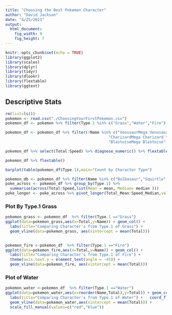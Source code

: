 ---
title: "Choosing the Best Pokemon Character"
author: "David Jackson"
date: "4/25/2021"
output: 
  html_document: 
    fig_width: 9
    fig_height: 7
---

```{r setup, include=FALSE}
knitr::opts_chunk$set(echo = TRUE)
library(ggplot2)
library(scales)
library(dplyr)
library(tidyr)
library(dlookr)
library(flextable)
library(ggtext)
```

## Descriptive Stats

```{r}
rm(list=ls())
pokemon <- read.csv("./ChoosingYourFirstPokemon.csv") 
pokemon_df <- pokemon %>% filter(Type.1 %in% c("Grass","Water","Fire") & Generation ==1)

pokemon_df <- pokemon_df %>% filter(!Name %in% c("VenusaurMega Venusaur","CharizardMega Charizard X",
                                             "CharizardMega Charizard Y","GyaradosMega Gyarados",
                                             "BlastoiseMega Blastoise","SlowbroMega Slowbro"))

```
```{r}
pokemon_df %>% select(Total:Speed) %>% diagnose_numeric() %>% flextable()
```
```{r}
pokemon_df %>% flextable()
```

```{r}
barplot(table(pokemon_df$Type.1),main="Count by Charactor Type")
```

```{r}
pokemon_db <- pokemon_df %>% filter(Name %in% c("Bulbasaur","Squirtle","Charmander") & Generation ==1)
poke_across <- pokemon_df %>% group_by(Type.1) %>%
  summarise(across(Total:Speed,list(Mean = mean, Median= median )))
poke_longer <- poke_across %>% pivot_longer(Total_Mean:Speed_Median,values_to = "Skills")
```

### Plot By Type.1 Grass

```{r}

pokemon_grass <- pokemon_df  %>% filter(Type.1 =="Grass")
ggplot(data=pokemon_grass,aes(x=Total,y=Name)) + geom_col() +
  labs(title="Comparing Character's from Type.1 of Grass") +
  geom_vline(data=pokemon_grass, aes(xintercept = mean(Total)))
  

```
```{r}
pokemon_fire <-pokemon_df  %>% filter(Type.1 =="Fire")
ggplot(data=pokemon_fire,aes(x=Total,y=Name)) + geom_col() +
  labs(title="Comparing Character's from Type.1 of Fire") +
  theme(axis.text.y = element_text(angle = -45)) +
  geom_vline(data=pokemon_fire, aes(xintercept = mean(Total)))
```
### Plot of Water

```{r}
pokemon_water <-pokemon_df  %>% filter(Type.1 =="Water")
ggplot(data=pokemon_water,aes(x=reorder(Name,Total),y=Total)) + geom_col() +
  labs(title="Comparing Character's from Type.1 of Water") +   coord_flip() +
  geom_vline(data=pokemon_water,aes(xintercept = mean(Total))) +
  scale_fill_manual(values=c("red","blue"))
```
